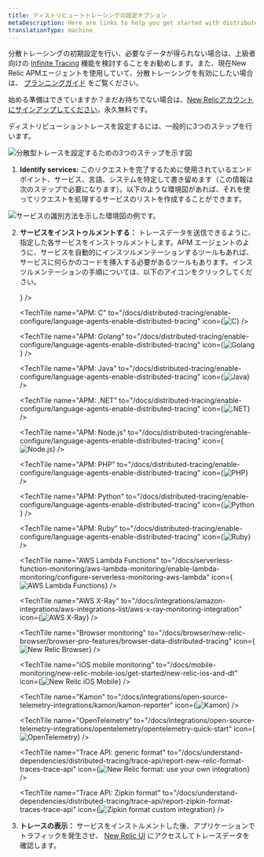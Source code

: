 ```yaml
---
title: ディストリビュートトレーシングの設定オプション
metaDescription: Here are links to help you get started with distributed tracing
translationType: machine
---
```


















分散トレーシングの初期設定を行い、必要なデータが得られない場合は、上級者向けの [Infinite Tracing](/docs/distributed-tracing/infinite-tracing/introduction-infinite-tracing) 機能を検討することをお勧めします。また、現在New Relic APMエージェントを使用していて、分散トレーシングを有効にしたい場合は、 [プランニングガイド](/docs/distributed-tracing/concepts/distributed-tracing-planning-guide) をご覧ください。

始める準備はできていますか？まだお持ちでない場合は、[New Relicアカウントにサインアップしてください](https://newrelic.com/signup)。永久無料です。

ディストリビューショントレースを設定するには、一般的に3つのステップを行います。

![分散型トレースを設定するための3つのステップを示す図](./images/arrow-step-diagram-trans.png "分散型トレースを設定するための3つのステップを示す図。")

1. **Identify services:** このリクエストを完了するために使用されているエンドポイント、サービス、言語、システムを特定して書き留めます（この情報は次のステップで必要になります）。以下のような環境図があれば、それを使ってリクエストを処理するサービスのリストを作成することができます。

![サービスの識別方法を示した環境図の例です。](./images/identify-services.png "サービスの識別方法を示した環境図の例です。")

2. **サービスをインストゥルメントする：** トレースデータを送信できるように、指定した各サービスをインストゥルメントします。APM エージェントのように、サービスを自動的にインスツルメンテーションするツールもあれば、サービスに何らかのコードを挿入する必要があるツールもあります。インスツルメンテーションの手順については、以下のアイコンをクリックしてください。

   <TechTileGrid>
     <TechTile
       name="Android mobile monitoring"
       to="/docs/mobile-monitoring/new-relic-mobile-android/get-started/new-relic-mobile-and-dt/"
       icon={<img src={mobilelogo} alt="New Relic Android Mobile"/>}
     />

     <TechTile
       name="APM: C"
       to="/docs/distributed-tracing/enable-configure/language-agents-enable-distributed-tracing"
       icon={<img src={clogo} alt="C"/>}
     />

     <TechTile
       name="APM: Golang"
       to="/docs/distributed-tracing/enable-configure/language-agents-enable-distributed-tracing"
       icon={<img src={gologo} alt="Golang"/>}
     />

     <TechTile
       name="APM: Java"
       to="/docs/distributed-tracing/enable-configure/language-agents-enable-distributed-tracing"
       icon={<img src={javalogo} alt="Java"/>}
     />

     <TechTile
       name="APM: .NET"
       to="/docs/distributed-tracing/enable-configure/language-agents-enable-distributed-tracing"
       icon={<img src={dotnetlogo} alt=".NET"/>}
     />

     <TechTile
       name="APM: Node.js"
       to="/docs/distributed-tracing/enable-configure/language-agents-enable-distributed-tracing"
       icon={<img src={nodejslogo} alt="Node.js"/>}
     />

     <TechTile
       name="APM: PHP"
       to="/docs/distributed-tracing/enable-configure/language-agents-enable-distributed-tracing"
       icon={<img src={phplogo} alt="PHP"/>}
     />

     <TechTile
       name="APM: Python"
       to="/docs/distributed-tracing/enable-configure/language-agents-enable-distributed-tracing"
       icon={<img src={pythonlogo} alt="Python"/>}
     />

     <TechTile
       name="APM: Ruby"
       to="/docs/distributed-tracing/enable-configure/language-agents-enable-distributed-tracing"
       icon={<img src={rubylogo} alt="Ruby"/>}
     />

     <TechTile
       name="AWS Lambda Functions"
       to="/docs/serverless-function-monitoring/aws-lambda-monitoring/enable-lambda-monitoring/configure-serverless-monitoring-aws-lambda"
       icon={<img src={awslambdalogo} alt="AWS Lambda Functions"/>}
     />

     <TechTile
       name="AWS X-Ray"
       to="/docs/integrations/amazon-integrations/aws-integrations-list/aws-x-ray-monitoring-integration"
       icon={<img src={awsxraylogo} alt="AWS X-Ray"/>}
     />

     <TechTile
       name="Browser monitoring"
       to="/docs/browser/new-relic-browser/browser-pro-features/browser-data-distributed-tracing"
       icon={<img src={browserlogo} alt="New Relic Browser"/>}
     />

     <TechTile
       name="iOS mobile monitoring"
       to="/docs/mobile-monitoring/new-relic-mobile-ios/get-started/new-relic-ios-and-dt"
       icon={<img src={mobilelogo} alt="New Relic iOS Mobile"/>}
     />

     <TechTile
       name="Kamon"
       to="/docs/integrations/open-source-telemetry-integrations/kamon/kamon-reporter"
       icon={<img src={kamonlogo} alt="Kamon"/>}
     />

     <TechTile
       name="OpenTelemetry"
       to="/docs/integrations/open-source-telemetry-integrations/opentelemetry/opentelemetry-quick-start"
       icon={<img src={opentelemetrylogo} alt="OpenTelemetry"/>}
     />

     <TechTile
       name="Trace API: generic format"
       to="/docs/understand-dependencies/distributed-tracing/trace-api/report-new-relic-format-traces-trace-api"
       icon={<img src={newreliclogo} alt="New Relic format: use your own integration"/>}
     />

     <TechTile
       name="Trace API: Zipkin format"
       to="/docs/understand-dependencies/distributed-tracing/trace-api/report-zipkin-format-traces-trace-api"
       icon={<img src={zipkinlogo} alt="Zipkin format custom integration"/>}
     />
   </TechTileGrid>

3. **トレースの表示：** サービスをインストルメントした後、アプリケーションでトラフィックを発生させ、 [New Relic UI](https://one.newrelic.com/launcher/distributed-tracing.launcher) にアクセスしてトレースデータを確認します。